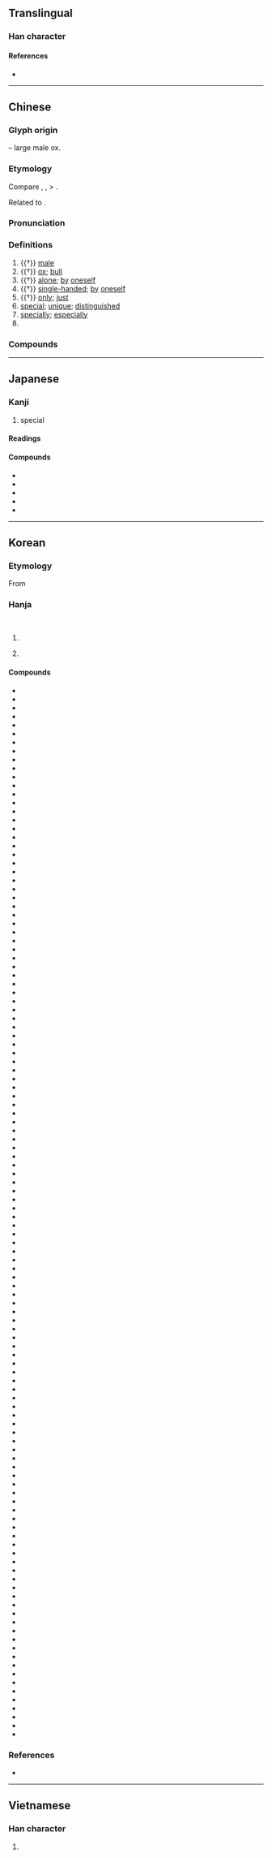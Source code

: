 {{character info/new}}
==Translingual==

===Han character===
{{Han char|rn=93|rad=牛|as=06|sn=10|four=24541|canj=HQGDI|ids=⿰牛寺}}

====References====
* {{Han ref|kx=0700.200|dkj=20013|dj=1113.030|hdz=31808.110|uh=7279|ud=29305|bh=AF53|bd=44883}}

----

==Chinese==
{{zh-forms}}

===Glyph origin===
{{Han etym}}
{{Han compound|牛|寺|c1=s|c2=p|t1=ox|ls=psc}} – large male ox.

===Etymology===
Compare {{cog|th|ถึก||young ox, male water buffalo}}, {{cog|lo|ເຖິກ||male (of animal)}}, {{cog|mkh-vie-pro|*dək||male}} > {{cog|vi|đực||male (of animal); bull}}.

Related to {{och-l|犆|male animal}}.

===Pronunciation===
{{zh-pron
|m=tè
|m-s=te2
|c=dak6
|c-t=
|g=
|h=pfs=thi̍t
|j=
|mb=tă̤
|md=
|mn=xm,zz,tw:te̍k/qz:tia̍k
|mn-t=dêg8
|w=5deq
|x=
|mc=y
|oc=y
|ma=y
|cat=a,n,adv
}}

===Definitions===
{{zh-hanzi}}

# {{†}} {{lb|zh|of animal, especially [[bull]]}} [[male]]
# {{†}} [[ox]]; [[bull]]
# {{†}} [[alone]]; [[by]] [[oneself]]
# {{†}} [[single-handed]]; [[by]] [[oneself]]
# {{†}} [[only]]; [[just]]
# [[special]]; [[unique]]; [[distinguished]]
# [[specially]]; [[especially]]
# {{zh-short|特務|[[special]] [[agent]]; [[spy]]}}

===Compounds===
{{zh-der|特化|特別|特異|丁等特考|努納武特|努瓦克肖特|不特|丙等特考|乙等特考|亞特拉斯|亞特蘭大|亨利福特|介特|伊斯特島|伏特|伏特加|伏特計|佛蒙特州|克勒特|加伏特|勃朗特|匹特曼|卓特|厄魯特族|史特勞斯|吉特巴|名特|名特優新|哈姆雷特|土伯特|基爾特|外交特權|大書特書|大特寫|大錯特錯|夸特|奇特|孤特|密斯特|寶特瓶|巴勒特 |巴特那|布勒斯特|布特哈|布萊恩特|布萊特|希特勒|席特拉灣|幽特貝|底特律|強風特報|彭特莫|怪特|惠特曼|拉巴特|文化特質|曼徹斯特|朱比特|李斯特|模特兒|沙特|沙達特|波特|波特萊爾|波特酒|特令|特任|特使|特來|特例|特價|特價品|特優|特兒|特准|特出|特刊|特別來賓|特別刑法|特別助理|特別報導|特別法|特別節目|特別股|特別護士|特別費|特別賣力|特別門診|特利可得|特務|特勤|特區|特古|特命|特哥大|特地|特型演員|特報|特多龍|特大|特定|特宥|特寫|特寫鏡頭|特展|特工|特強|特徵|特性|特性美|特恩|特惠|特惠制度|特惠待遇|特惠關稅|特意|特技|特技鏡頭|特支|特攻隊|特故|特效|特效藥|特教|特有|特權|特此|特殊|特殊兒童|特殊因素|特殊性|特殊性向|特殊才能|特殊效果|特殊教育|特殊營業|特洛伊城|特派|特派員|特為|特煞|特特|特特意意|特特為為|特獎|特產|特異功能|特種|特種作戰|特種兵|特種工藝|特種文書|特種考試|特種部隊|特種鋼|特稱|特稿|特立獨行|特等|特約|特約商店|特約演員|特級|特考|特色|特藏|特藝彩色|特製|特許|特許行業|特許費|特警|特貸|特賣|特賣活動|特質|特赦|特赦令|特起|特輯|特達|特遣|特選|特長|特餐|特骨|特體|特高頻|特高頻率|特點|獨特|珪璋特達|瓦特|瓦特表|用特|甲等特考|異特龍|異軍特起|白壁特|福斯特|科威特|科威特市|經濟特區|舒伯特|艾略特|英特邁往|莫札特|萊特兄弟|裴特|詭特|豪雨特報|貝特|貝開特|貝魯特|赫斯特|邱比特|阿爾考特|阿特拉斯|陪士特|霍普特曼|非特|魯特琴|鹿特丹|斯里賈亞瓦德納普拉科特|特甚|弗雷特|斯普特尼克}}

{{zh-cat|Intermediate}}

----

==Japanese==

===Kanji===
{{ja-kanji|grade=4|rs=牛06}}

# special

====Readings====
{{ja-readings
|goon=どく
|kanon=とく
|kun=お.うし-, ひと-り, ことに
}}

====Compounds====
* {{ja-r|特別|とくべつ}}
* {{ja-r|特防|とくぼう}}
* {{ja-r|特撮|とくさつ}}
* {{ja-r|特捜|とくそう}}
* {{ja-r|特殊|とくしゅ}}

----

==Korean==

===Etymology===
From {{der|ko|ltc|-}} {{ltc-l|特|[[special]]; [[male]] [[livestock]]}}

===Hanja===
{{ko-hanja-search}}
{{ko-hanja|특별하다|특별할|특}}<br>
{{ko-hanja|수컷|특}}

# {{lb|ko|used in compounds}} {{hanja form of|특|[[special]]; [[exceptional]]}}
# {{lb|ko|literary}} {{hanja form of|특|[[male]] [[animal]]}}

====Compounds====
{{der-top3|Compounds}}
* {{ko-l|특가|特價}}
* {{ko-l|특간|特刊}}
* {{ko-l|특감|特減}}
* {{ko-l|특강|特講}}
* {{ko-l|특경|特磬}}
* {{ko-l|특고|特高}}
* {{ko-l|특공|特功}}
* {{ko-l|특과|特科}}
* {{ko-l|특교|特敎}}
* {{ko-l|특구|特區}}
* {{ko-l|특권|特權}}
* {{ko-l|특근|特勤}}
* {{ko-l|특급|特急}}
* {{ko-l|특급|特級}}
* {{ko-l|특급|特給}}
* {{ko-l|특기|特技}}
* {{ko-l|특기|特記}}
* {{ko-l|특념|特念}}
* {{ko-l|특단|特段}}
* {{ko-l|특달|特達}}
* {{ko-l|특당|特當}}
* {{ko-l|특대|特大}}
* {{ko-l|특대|特待}}
* {{ko-l|특등|特等}}
* {{ko-l|특례|特例}}
* {{ko-l|특립|特立}}
* {{ko-l|특매|特賣}}
* {{ko-l|특면|特免}}
* {{ko-l|특명|特命}}
* {{ko-l|특묘|特廟}}
* {{ko-l|특무|特務}}
* {{ko-l|특발|特發}}
* {{ko-l|특배|特配}}
* {{ko-l|특별|特別}}
* {{ko-l|특보|特報}}
* {{ko-l|특사|特使}}
* {{ko-l|특사|特賜}}
* {{ko-l|특사|特赦}}
* {{ko-l|특산|特産}}
* {{ko-l|특상|特上}}
* {{ko-l|특상|特賞}}
* {{ko-l|특색|特色}}
* {{ko-l|특생|特牲}}
* {{ko-l|특서|特書}}
* {{ko-l|특석|特席}}
* {{ko-l|특선|特選}}
* {{ko-l|특설|特設}}
* {{ko-l|특성|特性}}
* {{ko-l|특성|特誠}}
* {{ko-l|특세|特勢}}
* {{ko-l|특소|特小}}
* {{ko-l|특수|特殊}}
* {{ko-l|특수|特秀}}
* {{ko-l|특수|特需}}
* {{ko-l|특식|特食}}
* {{ko-l|특실|特室}}
* {{ko-l|특심|特甚}}
* {{ko-l|특애|特愛}}
* {{ko-l|특약|特約}}
* {{ko-l|특용|特用}}
* {{ko-l|특우|特遇}}
* {{ko-l|특유|特有}}
* {{ko-l|특융|特融}}
* {{ko-l|특은|特恩}}
* {{ko-l|특이|特異}}
* {{ko-l|특익|特益}}
* {{ko-l|특임|特任}}
* {{ko-l|특작|特作}}
* {{ko-l|특장|特長}}
* {{ko-l|특재|特才}}
* {{ko-l|특재|特載}}
* {{ko-l|특저|特箸}}
* {{ko-l|특전|特典}}
* {{ko-l|특전|特電}}
* {{ko-l|특점|特點}}
* {{ko-l|특정|特定}}
* {{ko-l|특제|特製}}
* {{ko-l|특제|特除}}
* {{ko-l|특종|特種}}
* {{ko-l|특종|特鐘}}
* {{ko-l|특주|特酒}}
* {{ko-l|특중|特重}}
* {{ko-l|특지|特志}}
* {{ko-l|특지|特旨}}
* {{ko-l|특진|特進}}
* {{ko-l|특질|特質}}
* {{ko-l|특집|特輯}}
* {{ko-l|특징|特徵}}
* {{ko-l|특차|特差}}
* {{ko-l|특채|特採}}
* {{ko-l|특천|特薦}}
* {{ko-l|특청|特請}}
* {{ko-l|특출|特出}}
* {{ko-l|특칭|特稱}}
* {{ko-l|특파|特派}}
* {{ko-l|특품|特品}}
* {{ko-l|특필|特筆}}
* {{ko-l|특허|特許}}
* {{ko-l|특현|特懸}}
* {{ko-l|특혜|特惠}}
* {{ko-l|특호|特號}}
* {{ko-l|특화|特化}}
* {{ko-l|특활|特活}}
* {{ko-l|특효|特效}}
* {{ko-l|기특|奇特}}
* {{ko-l|독특|獨特}}
* {{ko-l|영특|英特}}
* {{ko-l|하특|何特}}
* {{ko-l|해특|奚特}}
* {{ko-l|특가법|特加法}}
* {{ko-l|특경대|特警隊}}
* {{ko-l|특공대|特攻隊}}
* {{ko-l|특례법|特例法}}
* {{ko-l|특목고|特目高}}
* {{ko-l|특소세|特消稅}}
* {{ko-l|특시표|特示標}}
* {{ko-l|특이질|特異質}}
* {{ko-l|특정물|特定物}}
* {{ko-l|특파원|特派員}}
* {{ko-l|특허권|特許權}}
* {{ko-l|특화점|特火點}}
* {{ko-l|특효약|特效藥}}
{{der-bottom}}

===References===
* {{R:hanjadoc|7045}}

----

==Vietnamese==

===Han character===
{{vi-hantu|[[đặc]], [[đực]], [[đước]], [[được]], [[sệt]]|rs=牛06}}

# {{rfdef|vi|sort=牛06}}